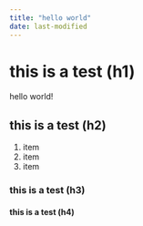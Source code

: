 ```yaml
---
title: "hello world"
date: last-modified
---
```


# this is a test (h1)

hello world!

## this is a test (h2)

1. item
1. item
1. item

### this is a test (h3)

#### this is a test (h4)
